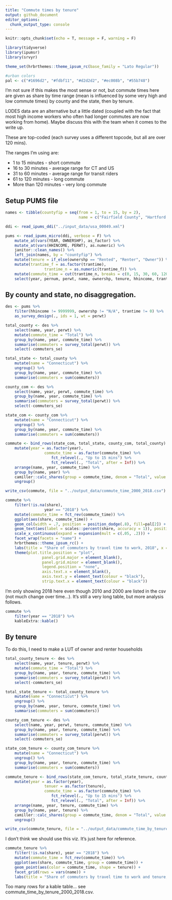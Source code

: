 ```yaml
---
title: "Commute times by tenure"
output: github_document
editor_options: 
  chunk_output_type: console
---
```

```r
knitr::opts_chunk$set(echo = T, message = F, warning = F)
```

```r
library(tidyverse)
library(ipumsr)
library(srvyr)
```

```r
theme_set(hrbrthemes::theme_ipsum_rc(base_family = "Lato Regular"))

#urban colors
pal <- c("#1696d2", "#fdbf11", "#d2d2d2", "#ec008b", "#55b748")
```

I'm not sure if this makes the most sense or not, but commute times here are given as share by time range (mean is influenced by some very high and low commute times) by county and the state, then by tenure.

LODES data are an alternative but a little dated (coupled with the fact that most high income workers who often had longer commutes are now working from home). Maybe discuss this with the team when it comes to the write up.

These are top-coded (each survey uses a different topcode, but all are over 120 mins).

The ranges I'm using are:

* 1 to 15 minutes - short commute
* 16 to 30 minutes - average range for CT and US
* 31 to 60 minutes - average range for transit riders
* 61 to 120 minutes - long commute
* More than 120 minutes - very long commute

## Setup PUMS file

```r
names <- tibble(countyfip = seq(from = 1, to = 15, by = 2),
								name = c("Fairfield County", "Hartford County", "Litchfield County", "Middlesex County", "New Haven County", "New London County", "Tolland County", "Windham County"))

ddi <- read_ipums_ddi("../input_data/usa_00049.xml")

pums <- read_ipums_micro(ddi, verbose = F) %>% 
	mutate_at(vars(YEAR, OWNERSHP), as_factor) %>% 
	mutate_at(vars(HHINCOME, PERWT), as.numeric) %>% 
	janitor::clean_names() %>% 
	left_join(names, by = "countyfip") %>% 
	mutate(tenure = if_else(ownershp == "Rented", "Renter", "Owner")) %>%
	mutate(trantime_f = as.factor(trantime),
				 trantime_n = as.numeric(trantime_f)) %>%
	mutate(commute_time = cut(trantime_n, breaks = c(0, 15, 30, 60, 120, Inf), labels = c("Up to 15 mins", "16 to 30 mins", "31 to 60 mins", "61 to 120 mins", "More than 120 mins"), right = T)) %>%
	select(year, pernum, perwt, name, ownershp, tenure, hhincome, trantime, commute_time)
```

## By county and state, no disaggregation.

```r
des <- pums %>%
	filter(hhincome != 9999999, ownershp != "N/A", trantime != 0) %>% 
	as_survey_design(., ids = 1, wt = perwt)

total_county <- des %>% 
	select(name, year, perwt) %>% 
	mutate(commute_time = "Total") %>% 
	group_by(name, year, commute_time) %>% 
	summarise(commuters = survey_total(perwt)) %>% 
	select(-commuters_se)

total_state <- total_county %>% 
	mutate(name = "Connecticut") %>% 
	ungroup() %>% 
	group_by(name, year, commute_time) %>% 
	summarise(commuters = sum(commuters))

county_com <- des %>%
	select(name, year, perwt, commute_time) %>% 
	group_by(name, year, commute_time) %>% 
	summarise(commuters = survey_total(perwt)) %>%
	select(-commuters_se)

state_com <- county_com %>% 
	mutate(name = "Connecticut") %>% 
	ungroup() %>% 
	group_by(name, year, commute_time) %>% 
	summarise(commuters = sum(commuters))

commute <- bind_rows(state_com, total_state, county_com, total_county) %>% 
	mutate(year = as.factor(year),
				 commute_time = as.factor(commute_time) %>% 
				 	fct_relevel(., "Up to 15 mins") %>% 
				 	fct_relevel(., "Total", after = Inf)) %>% 
	arrange(name, year, commute_time) %>% 
	group_by(name, year) %>% 
	camiller::calc_shares(group = commute_time, denom = "Total", value = commuters) %>% 
	ungroup()

write_csv(commute, file = "../output_data/commute_time_2000_2018.csv")
```

```r
commute %>% 
	filter(!is.na(share),
				 year == "2018") %>% 
	mutate(commute_time = fct_rev(commute_time)) %>% 
	ggplot(aes(share, commute_time)) +
	geom_col(width = .7, position = position_dodge(.8), fill=pal[2]) +
	geom_text(aes(label = scales::percent(share, accuracy = 1)), position = position_dodge(.8), hjust = -.1, family = "Lato Regular") +
	scale_x_continuous(expand = expansion(mult = c(.05, .2))) +
	facet_wrap(facets = "name") + 
	hrbrthemes::theme_ipsum_rc() +
	labs(title = "Share of commuters by travel time to work, 2018", x = "", y = "") +
	theme(plot.title.position = "plot",
				panel.grid.major = element_blank(), 
				panel.grid.minor = element_blank(),
				legend.position = "none",
				axis.text.x = element_blank(),
				axis.text.y = element_text(colour = "black"),
				strip.text.x = element_text(colour = "black"))
```

I'm only showing 2018 here even though 2010 and 2000 are listed in the csv (not much change over time...). It's still a very long table, but more analysis follows.

```r
commute %>% 
	filter(year == "2018") %>% 
	kableExtra::kable()
```

## By tenure

To do this, I need to make a LUT of owner and renter households

```r
total_county_tenure <- des %>% 
	select(name, year, tenure, perwt) %>% 
	mutate(commute_time = "Total") %>% 
	group_by(name, year, tenure, commute_time) %>% 
	summarise(commuters = survey_total(perwt)) %>% 
	select(-commuters_se)

total_state_tenure <- total_county_tenure %>% 
	mutate(name = "Connecticut") %>% 
	ungroup() %>% 
	group_by(name, year, tenure, commute_time) %>% 
	summarise(commuters = sum(commuters))

county_com_tenure <- des %>%
	select(name, year, perwt, tenure, commute_time) %>% 
	group_by(name, year, tenure, commute_time) %>% 
	summarise(commuters = survey_total(perwt)) %>%
	select(-commuters_se)

state_com_tenure <- county_com_tenure %>% 
	mutate(name = "Connecticut") %>% 
	ungroup() %>% 
	group_by(name, year, tenure, commute_time) %>% 
	summarise(commuters = sum(commuters))

commute_tenure <- bind_rows(state_com_tenure, total_state_tenure, county_com_tenure, total_county_tenure) %>% 
	mutate(year = as.factor(year),
				 tenuer = as.factor(tenure),
				 commute_time = as.factor(commute_time) %>% 
				 	fct_relevel(., "Up to 15 mins") %>% 
				 	fct_relevel(., "Total", after = Inf)) %>% 
	arrange(name, year, tenure, commute_time) %>% 
	group_by(name, year, tenure) %>% 
	camiller::calc_shares(group = commute_time, denom = "Total", value = commuters) %>% 
	ungroup()

write_csv(commute_tenure, file = "../output_data/commute_time_by_tenure_2000_2018.csv")
```

I don't think we should use this viz. It's just here for reference.

```r
commute_tenure %>% 
	filter(!is.na(share), year == "2018") %>% 
	mutate(commute_time = fct_rev(commute_time)) %>% 
	ggplot(aes(share, commute_time, group = commute_time)) +
	geom_point(aes(color = commute_time, shape = tenure)) +
	facet_grid(rows = vars(name)) +
	labs(title = "Share of commuters by travel time to work and tenure, 2018")
```

Too many rows for a kable table... see commute_time_by_tenure_2000_2018.csv.
